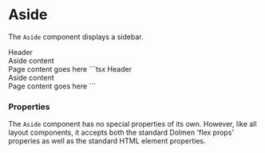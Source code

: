 
# Aside

The `Aside` component displays a sidebar.

<DemoSection>
  <PageOutline>
    <Page style={{ position: 'relative' }}>
      <Page.Header>
        <Page.Title>
          Header
        </Page.Title>
      </Page.Header>
      <Group style={{ 'min-height': '5rem' }} alignItems="stretch">
        <Aside>
          Aside content
        </Aside>
        <Page.Content>
          Page content goes here
        </Page.Content>
      </Group>
    </Page>
  </PageOutline>
</DemoSection>
<SourceCode>
```tsx
<Page style={{ position: 'relative' }}>
  <Page.Header>
    <Page.Title>
      Header
    </Page.Title>
  </Page.Header>
  <Group style={{ 'min-height': '5rem' }} alignItems="stretch">
    <Aside>
      Aside content
    </Aside>
    <Page.Content>
      Page content goes here
    </Page.Content>
  </Group>
</Page>
```
</SourceCode>

### Properties

The `Aside` component has no special properties of its own. However, like all layout components,
it accepts both the standard Dolmen 'flex props' properies as well as the standard HTML element
properties.
